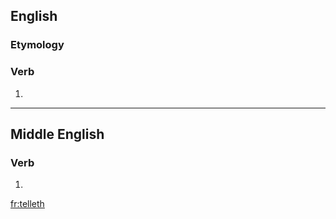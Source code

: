 ==English==

===Etymology===
{{suffix|telle|eth|lang=en}}

===Verb===
{{en-verb form}}

# {{en-archaic third-person singular of|tell|lang=en}}

----

==Middle English==

===Verb===
{{head|enm}}

# {{conjugation of|tellen||3|s|pres|ind|lang=enm}}

[[fr:telleth]]